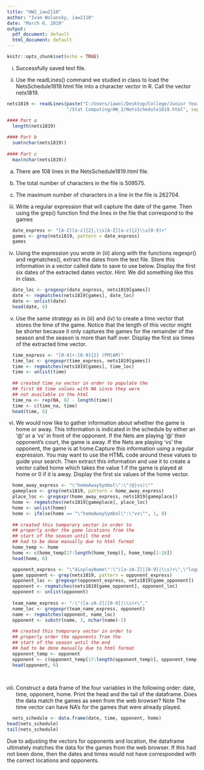 ```yaml
---
title: "HW2_iaw2110"
author: "Ivan Wolansky, iaw2110"
date: "March 6, 2019"
output:
  pdf_document: default
  html_document: default
---
```


```r
knitr::opts_chunk$set(echo = TRUE)
```

i. Successfully saved text file.

ii. Use the readLines() command we studied in class to load the NetsSchedule1819.html
file into a character vector in R. Call the vector nets1819.

```r
nets1819 <- readLines(paste("C:/Users/iawol/Desktop/College/Junior Year/2nd Semester",
                      "/Stat Computing/HW_2/NetsSchedule1819.html", sep=""), warn=FALSE)

#### Part a
  length(nets1819)
  
#### Part b
  sum(nchar(nets1819))
  
#### Part c
  max(nchar(nets1819))
```
a. There are 108 lines in the NetsSchedule1819.html file.

b. The total number of characters in the file is 509575.

c. The maximum number of characters in a line in the file is 262704.


iii. Write a regular expression that will capture the date of the game. Then using the
grep() function find the lines in the file that correspond to the games

```r
  date_express <- "[A-Z][a-z]{2},\\s[A-Z][a-z]{2}\\s[0-9]+"
  games <- grep(nets1819, pattern = date_express)
  games

```


iv. Using the expression you wrote in (iii) along with the functions regexpr() and
regmatches(), extract the dates from the text file. Store this information in a vector
called date to save to use below. Display the first six dates of the extracted dates
vector. Hint: We did something like this in class.

```r
  date_loc <- gregexpr(date_express, nets1819[games])
  date <- regmatches(nets1819[games], date_loc)
  date <- unlist(date)
  head(date, 6)
```


v. Use the same strategy as in (iii) and (iv) to create a time vector that stores the time
of the game. Notice that the length of this vector might be shorter because it only
captures the games for the remainder of the season and the season is more than half
over. Display the first six times of the extracted time vector.

```r
  time_express <- "[0-9]+:[0-9]{2} (PM|AM)"
  time_loc <- gregexpr(time_express, nets1819[games])
  time <- regmatches(nets1819[games], time_loc)
  time <- unlist(time)
  
  ## created time_na vector in order to populate the
  ## first 66 time values with NA since they were
  ## not available in the html
  time_na <- rep(NA, 82 - length(time))
  time <- c(time_na, time)
  head(time, 6)
```


vi. We would now like to gather information about whether the game is home or away.
This information is indicated in the schedule by either an '@' or a 'vs' in front of the
opponent. If the Nets are playing '@' their opponent's court, the game is away. If the
Nets are playing 'vs' the opponent, the game is at home.Capture this information using a regular expression. You may want to use the HTML
code around these values to guide your search. Then extract this information and use
it to create a vector called home which takes the value 1 if the game is played at home
or 0 if it is away. Display the first six values of the home vector.

```r
  home_away_express <- "\"homeAwaySymbol\":\"(@|vs)\""
  gameplace <- grep(nets1819, pattern = home_away_express)
  place_loc <- gregexpr(home_away_express, nets1819[gameplace])
  home <- regmatches(nets1819[gameplace], place_loc)
  home <- unlist(home)
  home <- ifelse(home == "\"homeAwaySymbol\":\"vs\"", 1, 0)
  
  ## created this temporary vector in order to 
  ## properly order the game locations from the
  ## start of the season until the end
  ## had to be done manually due to html format
  home_temp <- home
  home <- c(home_temp[17:length(home_temp)], home_temp[1:16])
  head(home, 6)

```

```r
  opponent_express <- "\"displayName\":\"([a-zA-Z]|[0-9]|\\s)+\",\"logo\""
  game_opponent <- grep(nets1819, pattern = opponent_express)
  opponent_loc <- gregexpr(opponent_express, nets1819[game_opponent])
  opponent <- regmatches(nets1819[game_opponent], opponent_loc)
  opponent <- unlist(opponent)
  
  team_name_express <- ":\"([a-zA-Z]|[0-9]|\\s)+\","
  name_loc <- gregexpr(team_name_express, opponent)
  name <- regmatches(opponent, name_loc)
  opponent <- substr(name, 3, nchar(name)-2)
  
  ## created this temporary vector in order to 
  ## properly order the opponents from the
  ## start of the season until the end
  ## had to be done manually due to html format
  opponent_temp <- opponent
  opponent <- c(opponent_temp[17:length(opponent_temp)], opponent_temp[1:16])
  head(opponent, 6)
  
  
```


viii. Construct a data frame of the four variables in the following order: date, time,
opponent, home. Print the head and the tail of the dataframe. Does the data match
the games as seen from the web browser? Note The time vector can have NA's for
the games that were already played.

```r
  nets_schedule <- data.frame(date, time, opponent, home)
head(nets_schedule)
tail(nets_schedule)
```

Due to adjusting the vectors for opponents and location, the dataframe ultimately matches the data for the games from the web browser. If this had not been done, then the dates and times would not have corresponded with the correct locations and opponents.